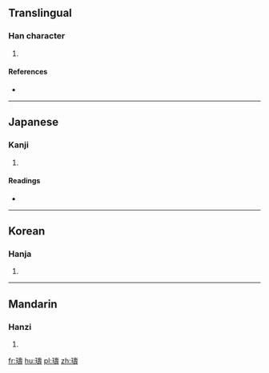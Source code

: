 ==Translingual==

===Han character===
{{Han char|rn=96|rad=玉|as=14|sn=18|four=|canj=MGGNI}}

# {{defn|Han|sort=玉14}}

====References====
* {{Han ref|kx=0744.090|dkj=21304|dj=1152.220|hdz=21142.170|uh=74B9|ud=29881}}

----

==Japanese==

===Kanji===
{{ja-kanji|grade=|rs=玉14}}

# {{defn|lang=ja|sort=玉14}}

====Readings====
* {{ja-readings|on=[[しゅう]] (shū), [[じゅ]] (ju), [[とう]] (tō), [[どう]] (dō)|kun=[[たま]] (tama)|nanori=}}

----

==Korean==

===Hanja===
{{ko-hanja|hangeul=수|eumhun=|rv=su|mr=su|y=swu}}

# {{defn|lang=ko|sort=玉14}}

----

==Mandarin==

===Hanzi===
{{cmn-hanzi|pin=[[shòu]] ([[shou4]])|wg=shou<sup>4</sup>}}

# {{defn|lang=cmn|sort=玉14}}

[[fr:璹]]
[[hu:璹]]
[[pl:璹]]
[[zh:璹]]